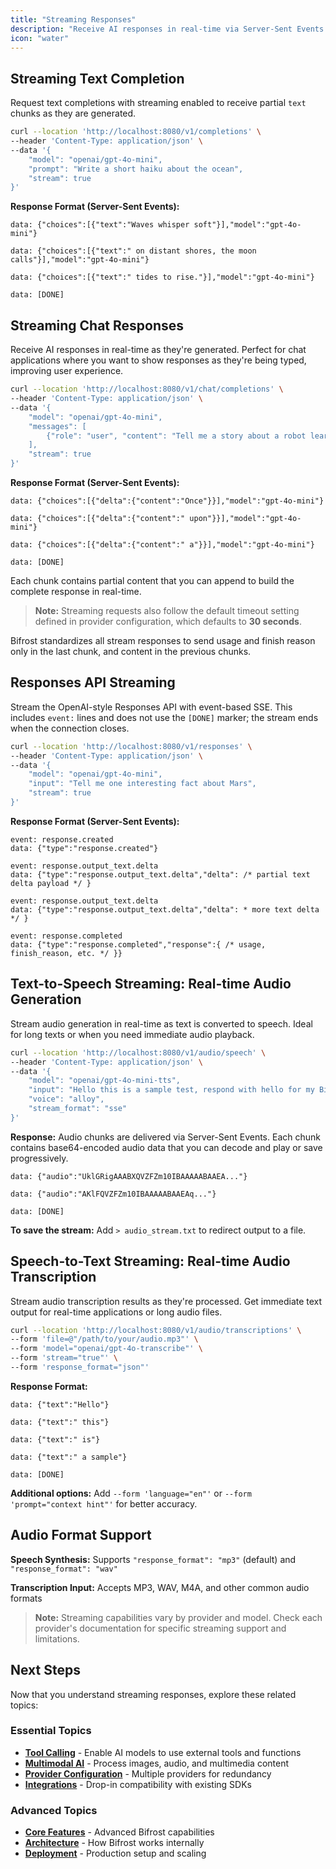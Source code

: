 ```yaml
---
title: "Streaming Responses"
description: "Receive AI responses in real-time via Server-Sent Events. Perfect for chat applications, audio processing, and real-time transcription where you want immediate results."
icon: "water"
---
```



## Streaming Text Completion

Request text completions with streaming enabled to receive partial `text` chunks as they are generated.

```bash
curl --location 'http://localhost:8080/v1/completions' \
--header 'Content-Type: application/json' \
--data '{
    "model": "openai/gpt-4o-mini",
    "prompt": "Write a short haiku about the ocean",
    "stream": true
}'
```

**Response Format (Server-Sent Events):**
```
data: {"choices":[{"text":"Waves whisper soft"}],"model":"gpt-4o-mini"}

data: {"choices":[{"text":" on distant shores, the moon calls"}],"model":"gpt-4o-mini"}

data: {"choices":[{"text":" tides to rise."}],"model":"gpt-4o-mini"}

data: [DONE]
```

## Streaming Chat Responses

Receive AI responses in real-time as they're generated. Perfect for chat applications where you want to show responses as they're being typed, improving user experience.

```bash
curl --location 'http://localhost:8080/v1/chat/completions' \
--header 'Content-Type: application/json' \
--data '{
    "model": "openai/gpt-4o-mini",
    "messages": [
        {"role": "user", "content": "Tell me a story about a robot learning to paint"}
    ],
    "stream": true
}'
```

**Response Format (Server-Sent Events):**
```
data: {"choices":[{"delta":{"content":"Once"}}],"model":"gpt-4o-mini"}

data: {"choices":[{"delta":{"content":" upon"}}],"model":"gpt-4o-mini"}

data: {"choices":[{"delta":{"content":" a"}}],"model":"gpt-4o-mini"}

data: [DONE]
```

Each chunk contains partial content that you can append to build the complete response in real-time.

> **Note:** Streaming requests also follow the default timeout setting defined in provider configuration, which defaults to **30 seconds**.

<Note>
Bifrost standardizes all stream responses to send usage and finish reason only in the last chunk, and content in the previous chunks.
</Note>

## Responses API Streaming

Stream the OpenAI-style Responses API with event-based SSE. This includes `event:` lines and does not use the `[DONE]` marker; the stream ends when the connection closes.

```bash
curl --location 'http://localhost:8080/v1/responses' \
--header 'Content-Type: application/json' \
--data '{
    "model": "openai/gpt-4o-mini",
    "input": "Tell me one interesting fact about Mars",
    "stream": true
}'
```

**Response Format (Server-Sent Events):**
```
event: response.created
data: {"type":"response.created"}

event: response.output_text.delta
data: {"type":"response.output_text.delta","delta": /* partial text delta payload */ }

event: response.output_text.delta
data: {"type":"response.output_text.delta","delta": * more text delta */ }

event: response.completed
data: {"type":"response.completed","response":{ /* usage, finish_reason, etc. */ }}
```

## Text-to-Speech Streaming: Real-time Audio Generation

Stream audio generation in real-time as text is converted to speech. Ideal for long texts or when you need immediate audio playback.

```bash
curl --location 'http://localhost:8080/v1/audio/speech' \
--header 'Content-Type: application/json' \
--data '{
    "model": "openai/gpt-4o-mini-tts",
    "input": "Hello this is a sample test, respond with hello for my Bifrost",
    "voice": "alloy",
    "stream_format": "sse"
}'
```

**Response:** Audio chunks are delivered via Server-Sent Events. Each chunk contains base64-encoded audio data that you can decode and play or save progressively.

```
data: {"audio":"UklGRigAAABXQVZFZm10IBAAAAABAAEA..."}

data: {"audio":"AKlFQVZFZm10IBAAAAABAAEAq..."}

data: [DONE]
```

**To save the stream:** Add `> audio_stream.txt` to redirect output to a file.

## Speech-to-Text Streaming: Real-time Audio Transcription

Stream audio transcription results as they're processed. Get immediate text output for real-time applications or long audio files.

```bash
curl --location 'http://localhost:8080/v1/audio/transcriptions' \
--form 'file=@"/path/to/your/audio.mp3"' \
--form 'model="openai/gpt-4o-transcribe"' \
--form 'stream="true"' \
--form 'response_format="json"'
```

**Response Format:**
```
data: {"text":"Hello"}

data: {"text":" this"}

data: {"text":" is"}

data: {"text":" a sample"}

data: [DONE]
```

**Additional options:** Add `--form 'language="en"'` or `--form 'prompt="context hint"'` for better accuracy.

## Audio Format Support

**Speech Synthesis:** Supports `"response_format": "mp3"` (default) and `"response_format": "wav"`

**Transcription Input:** Accepts MP3, WAV, M4A, and other common audio formats

> **Note:** Streaming capabilities vary by provider and model. Check each provider's documentation for specific streaming support and limitations.

## Next Steps

Now that you understand streaming responses, explore these related topics:

### Essential Topics

- **[Tool Calling](./tool-calling)** - Enable AI models to use external tools and functions
- **[Multimodal AI](./multimodal)** - Process images, audio, and multimedia content
- **[Provider Configuration](./provider-configuration)** - Multiple providers for redundancy
- **[Integrations](./integrations)** - Drop-in compatibility with existing SDKs

### Advanced Topics

- **[Core Features](../../features/)** - Advanced Bifrost capabilities
- **[Architecture](../../architecture/)** - How Bifrost works internally
- **[Deployment](../../deployment/)** - Production setup and scaling
